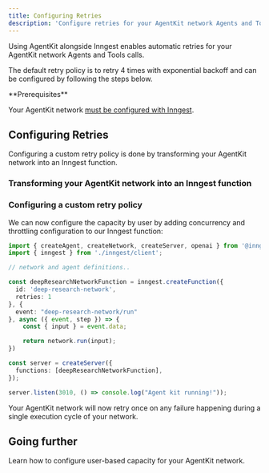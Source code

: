 ```yaml
---
title: Configuring Retries
description: 'Configure retries for your AgentKit network Agents and Tool calls.'
---
```




Using AgentKit alongside Inngest enables automatic retries for your AgentKit network Agents and Tools calls.

The default retry policy is to retry 4 times with exponential backoff and can be configured by following the steps below.



<Info>
**Prerequisites**

Your AgentKit network [must be configured with Inngest](/getting-started/local-development#1-install-the-inngest-package).

</Info>

## Configuring Retries

Configuring a custom retry policy is done by transforming your AgentKit network into an Inngest function.

### Transforming your AgentKit network into an Inngest function

<TransformNetworkIntoInngestFunction />

### Configuring a custom retry policy

We can now configure the capacity by user by adding concurrency and throttling configuration to our Inngest function:

```ts src/inngest/agent-network.ts {8}
import { createAgent, createNetwork, createServer, openai } from '@inngest/agent-kit';
import { inngest } from './inngest/client';

// network and agent definitions..

const deepResearchNetworkFunction = inngest.createFunction({ 
  id: 'deep-research-network',
  retries: 1
}, {
  event: "deep-research-network/run"
}, async ({ event, step }) => {
    const { input } = event.data;

    return network.run(input);
})

const server = createServer({
  functions: [deepResearchNetworkFunction],
});

server.listen(3010, () => console.log("Agent kit running!"));
```

Your AgentKit network will now retry once on any failure happening during a single execution cycle of your network.


## Going further

<CardGroup>

<Card title="Configuring Multitenancy"  icon="arrows-rotate" href="/advanced-patterns/multitenancy">
    Learn how to configure user-based capacity for your AgentKit network.
</Card>

</CardGroup>
